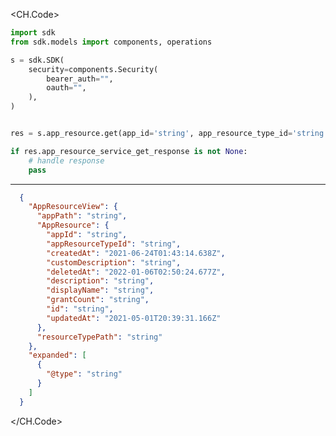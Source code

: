 
<CH.Code>
```python Get.py
import sdk
from sdk.models import components, operations

s = sdk.SDK(
    security=components.Security(
        bearer_auth="",
        oauth="",
    ),
)


res = s.app_resource.get(app_id='string', app_resource_type_id='string', id='string')

if res.app_resource_service_get_response is not None:
    # handle response
    pass
```
---

```json Example Response
  {
    "AppResourceView": {
      "appPath": "string",
      "AppResource": {
        "appId": "string",
        "appResourceTypeId": "string",
        "createdAt": "2021-06-24T01:43:14.638Z",
        "customDescription": "string",
        "deletedAt": "2022-01-06T02:50:24.677Z",
        "description": "string",
        "displayName": "string",
        "grantCount": "string",
        "id": "string",
        "updatedAt": "2021-05-01T20:39:31.166Z"
      },
      "resourceTypePath": "string"
    },
    "expanded": [
      {
        "@type": "string"
      }
    ]
  }
```
</CH.Code>
